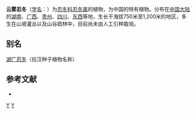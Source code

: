 {{Speciesbox 
| genus = Lonicera
| species = nubium
| authority = (Hand.-Mazz.) Hand.-Mazz.
}}

'''云雾忍冬'''（[[学名|学名]]：{{lang|la|''Lonicera nubium''}}）为[[忍冬科|忍冬科]][[忍冬属|忍冬属]]的植物，为中国的特有植物。分布在[[中国大陆|中国大陆]]的[[湖南|湖南]]、[[广西|广西]]、[[贵州|贵州]]、[[四川|四川]]、[[东西|东西]]等地，生长于海拔750米至1,200米的地区，多生在山坡灌丛以及山谷疏林中，目前尚未由人工引种栽培。

== 别名 ==
[[湖广忍冬|湖广忍冬]]（拉汉种子植物名称）

== 参考文献 ==
<div class="references-small">
* {{cite web| url =http://www.bioinfo.cn/db05/KmzwSpecies.php?action=view&id=3522| title =云雾忍冬| work =《中国高等植物数据库全库》| publisher =中国科学院微生物研究所| author =昆明植物研究所| accessdate =2009-02-24| deadurl =yes| archiveurl =https://web.archive.org/web/20160305015559/http://www.bioinfo.cn/db05/KmzwSpecies.php?action=view&id=3522| archivedate =2016-03-05}}
</div>
{{Taxonbar|from=Q10881359}}

[[Category:忍冬属|Y]]
[[Category:中國特有植物|Y]]